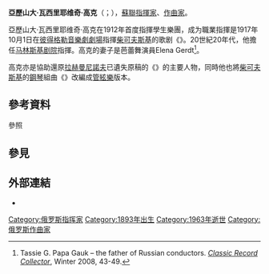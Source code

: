 '''亞歷山大·瓦西里耶维奇·高克'''（{{lang-ru|Александр Васильевич Гаук|Aleksandr Vassilievich Gauk}}；{{bd|1893年|8月15日|1963年|3月30日}}），[[蘇聯|蘇聯]][[指揮家|指揮家]]、[[作曲家|作曲家]]。

亞歷山大·瓦西里耶维奇·高克在1912年首度指揮學生樂團，成为職業指揮是1917年10月1日在[[彼得格勒音樂劇劇場|彼得格勒音樂劇劇場]]指揮[[柴可夫斯基|柴可夫斯基]]的歌剧《{{link-ru|拖鞋 (歌剧)|Черевички (опера)|拖鞋}}》。20世紀20年代，他擔任[[马林斯基剧院|马林斯基剧院]]指揮。高克的妻子是芭蕾舞演員Elena Gerdt<ref name="CRC">Tassie G. Papa Gauk – the father of Russian conductors. ''[[Classic_Record_Collector|Classic Record Collector]]'', Winter 2008, 43-49.</ref>。

高克亦是協助還原[[拉赫曼尼諾夫|拉赫曼尼諾夫]]已遺失原稿的《{{link-en|第1號交響曲 (拉赫曼尼諾夫)|Symphony No. 1 (Rachmaninoff)|第一交響曲}}》的主要人物，同時他也將[[柴可夫斯基|柴可夫斯基]]的[[鋼琴|鋼琴]]組曲《{{link-en|季節 (柴可夫斯基)|The Seasons (Tchaikovsky)|季節}}》改編成[[管絃樂|管絃樂]]版本。

== 參考資料 ==
;參照
{{Reflist}}

== 參見 ==
{{Portal box|古典音樂}}

== 外部連結 ==
* {{Discogs artist|1328919}}

{{Authority control}}

{{DEFAULTSORT:Gauk, Aleksandr}}
[[Category:俄罗斯指挥家|Category:俄罗斯指挥家]]
[[Category:1893年出生|Category:1893年出生]]
[[Category:1963年逝世|Category:1963年逝世]]
[[Category:俄罗斯作曲家|Category:俄罗斯作曲家]]